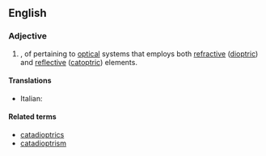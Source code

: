 ==English==

===Adjective===
{{en-adj|-}}

# {{optics}}, of pertaining to [[optical]] systems that employs both [[refraction|refractive]] ([[dioptric]]) and [[reflection|reflective]] ([[catoptric]]) elements.

====Translations====
{{trans-top|of pertaining to optical systems}}
* Italian: {{t-|it|catadiottrico}}
{{trans-mid}}
{{trans-bottom}}

====Related terms====
* [[catadioptrics]]
* [[catadioptrism]]